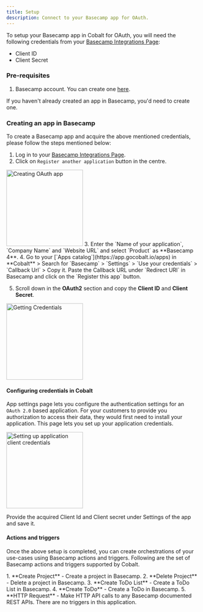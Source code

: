 ```yaml
---
title: Setup
description: Connect to your Basecamp app for OAuth.
---
```

To setup your Basecamp app in Cobalt for OAuth, you will need the following credentials from your [Basecamp Integrations Page](https://launchpad.37signals.com/integrations):
- Client ID
- Client Secret

### Pre-requisites

1. Basecamp account. You can create one [here](https://basecamp.com/pricing/india).


<Info>If you haven't already created an app in Basecamp, you'd need to create one.</Info>

### Creating an app in Basecamp

To create a Basecamp app and acquire the above mentioned credentials, please follow the steps mentioned below:

1. Log in to your [Basecamp Integrations Page](https://launchpad.37signals.com/integrations).
2. Click on `Register another application` button in the centre.
<img height="200" src="/images/Basecamp/basecamp_navigation.png" alt="Creating OAuth app"/>
3. Enter the `Name of your application`, `Company Name` and `Website URL` and select `Product` as **Basecamp 4**.
4. Go to your [`Apps catalog`](https://app.gocobalt.io/apps) in **Cobalt** > Search for `Basecamp` > `Settings` > `Use your credentials` > `Callback Url` > Copy it. Paste the Callback URL under `Redirect URI` in Basecamp and click on the `Register this app` button.

5. Scroll down in the **OAuth2** section and copy the **Client ID** and **Client Secret**.
<img height="200" src="/images/Basecamp/basecamp_credentials.png" alt="Getting Credentials"/>

#### Configuring credentials in Cobalt
App settings page lets you configure the authentication settings for an `OAuth 2.0` based application. For your customers to provide you authorization to access their data,
they would first need to install your application. This page lets you set up your application credentials.

<img height="200" src="/images/Basecamp/basecamp_cobalt.png" alt="Setting up application client credentials"/>

Provide the acquired Client Id and Client secret under Settings of the app and save it.

#### Actions and triggers
Once the above setup is completed, you can create orchestrations of your use-cases using Basecamp actions and triggers. Following are the set of Basecamp actions and triggers
supported by Cobalt.

<Tabs>
  <Tab title="Actions">
  <AccordionGroup>
  <Accordion title="Project">
     1. **Create Project** - Create a project in Basecamp.
     2. **Delete Project** - Delete a project in Basecamp.
     </Accordion>
     <Accordion title="ToDo List">
     3. **Create ToDo List** - Create a ToDo List in Basecamp.
      </Accordion>
     <Accordion title="ToDo">
     4. **Create ToDo** - Create a ToDo in Basecamp.
      </Accordion>
     <Accordion title="Others">
     5. **HTTP Request** - Make HTTP API calls to any Basecamp documented REST APIs.
     </Accordion>
</AccordionGroup>
  </Tab>

  <Tab title="Triggers">
    There are no triggers in this application.
  </Tab>
</Tabs>